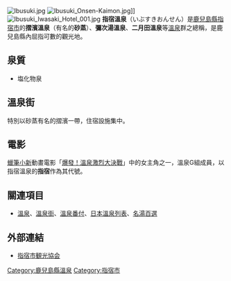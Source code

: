 {{refimprove|time=2018-05-15T12:49:23+00:00}}
[[File:Ibusuki.jpg|thumb]]
[[File:Ibusuki_Onsen-Kaimon.jpg|thumb]]]]
[[File:Ibusuki_Iwasaki_Hotel_001.jpg|thumb]]
'''指宿溫泉'''（いぶすきおんせん）是[[鹿兒島縣|鹿兒島縣]][[指宿市|指宿市]]的'''摺濱溫泉'''（有名的'''砂蒸'''）、'''彌次湯溫泉'''、'''二月田溫泉'''等[[溫泉|溫泉]]群之總稱，是鹿兒島縣內屈指可數的觀光地。

== 泉質 ==
* 塩化物泉

== 溫泉街 ==
特別以砂蒸有名的摺濱一帶，住宿設施集中。
==電影==
[[蜡笔小新|蠟筆小新]]動畫電影「[[蠟筆小新：爆發！溫泉激烈大決戰|爆發！溫泉激烈大決戰]]」中的女主角之一，溫泉G組成員，以指宿溫泉的'''指宿'''作為其代號。

== 關連項目 ==
* [[溫泉|溫泉]]、[[溫泉街|溫泉街]]、[[溫泉番付|溫泉番付]]、[[日本溫泉列表|日本溫泉列表]]、[[名湯百選|名湯百選]]

== 外部連結 ==
{{Commonscat|Ibusuki Onsen}}
* [http://ibusuki.or.jp/ 指宿市観光協会] {{Wayback|url=http://ibusuki.or.jp/ |date=20210115083801 }}

{{DEFAULTSORT:Ibusuki Onsen}}
[[Category:鹿兒島縣溫泉|Category:鹿兒島縣溫泉]]
[[Category:指宿市|Category:指宿市]]